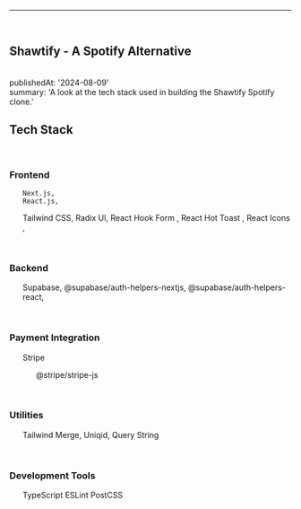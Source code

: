 ---


<br/>
<section className="mb-4 text-[1.2em] ">

<h1 className="text-2xl font-semibold"> Shawtify - A Spotify Alternative </h1>
<br/>
publishedAt: '2024-08-09'
<br/>
summary: 'A look at the tech stack used in building the Shawtify Spotify clone.'
<br />
<h2>Tech Stack</h2>
<br />

<h3><strong>Frontend</strong></h3>
<ul className="flex gap-x-2 "  >

    Next.js,
    React.js,
Tailwind CSS,
Radix UI,
React Hook Form ,
React Hot Toast ,
React Icons ,
</ul>

<br />
<h3><strong>Backend</strong></h3>
<ul className="flex gap-x-2 "   >
    Supabase,
           @supabase/auth-helpers-nextjs,
        @supabase/auth-helpers-react,
   
</ul>
<br/>
<h3><strong>Payment Integration</strong></h3>
<ul className="flex gap-x-2" >
    Stripe
    <ul>
        @stripe/stripe-js
    </ul>
</ul>

<br/>
<h3><strong>Utilities</strong></h3>
<ul>
    Tailwind Merge,
    Uniqid,
    Query String
</ul>
<br/>

<h3><strong>Development Tools</strong></h3>
<ul>
    TypeScript
    ESLint
    PostCSS
    
</ul>

<br/>
</section>

